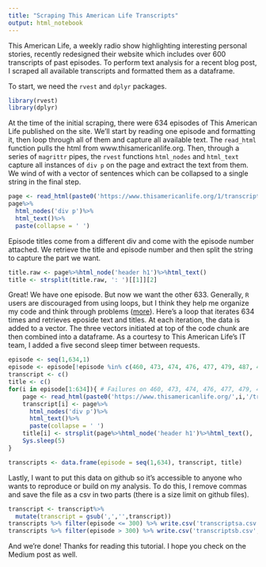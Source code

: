 ---
title: "Scraping This American Life Transcripts"
output: html_notebook
---

This American Life, a weekly radio show highlighting interesting personal stories, recently redesigned their website which includes over 600 transcripts of past episodes. To perform text analysis for a recent blog post, I scraped all available transcripts and formatted them as a dataframe. 

To start, we need the `rvest` and `dplyr` packages.
```{r, echo = T}
library(rvest)
library(dplyr)
```

At the time of the initial scraping, there were 634 episodes of This American Life published on the site. We'll start by reading one episode and formatting it, then loop through all of them and capture all available text. The `read_html` function pulls the html from www.thisamericanlife.org. Then, through a series of `magrittr` pipes, the `rvest` functions `html_nodes` and `html_text` capture all instances of `div p` on the page and extract the text from them. We wind of with a vector of sentences which can be collapsed to a single string in the final step. 

```{r, echo = T}
page <- read_html(paste0('https://www.thisamericanlife.org/1/transcript'))
page%>%
  html_nodes('div p')%>%
  html_text()%>%
  paste(collapse = ' ')
```

Episode titles come from a different div and come with the episode number attached. We retrieve the title and episode number and then split the string to capture the part we want. 
```{r, echo = T}
title.raw <- page%>%html_node('header h1')%>%html_text()
title <- strsplit(title.raw, ': ')[[1]][2]
```

Great! We have one episode. But now we want the other 633. Generally, `R` users are discouraged from using loops, but I think they help me organize my code and think through problems ([more](https://kbroman.wordpress.com/2013/04/02/apply-vs-for/)). Here's a loop that iterates 634 times and retrieves eposide text and titles. At each iteration, the data is added to a vector. The three vectors initiated at top of the code chunk are then combined into a dataframe. As a courtesy to This American Life's IT team, I added a five second sleep timer between requests.

```{r, echo = T}
episode <- seq(1,634,1)
episode <- episode[!episode %in% c(460, 473, 474, 476, 477, 479, 487, 497)]
transcript <- c()
title <- c()
for(i in episode[1:634]){ # Failures on 460, 473, 474, 476, 477, 479, 487, 497
    page <- read_html(paste0('https://www.thisamericanlife.org/',i,'/transcript'))
    transcript[i] <- page%>%
      html_nodes('div p')%>%
      html_text()%>%
      paste(collapse = ' ')
    title[i] <- strsplit(page%>%html_node('header h1')%>%html_text(), ': ')[[1]][2]
    Sys.sleep(5)
}

transcripts <- data.frame(episode = seq(1,634), transcript, title)
```

Lastly, I want to put this data on github so it's accessible to anyone who wants to reproduce or build on my analysis. To do this, I remove commas and save the file as a csv in two parts (there is a size limit on github files). 

```{r, echo = T}
transcript <- transcript%>%
  mutate(transcript = gsub(',','',transcript))
transcripts %>% filter(episode <= 300) %>% write.csv('transcriptsa.csv', row.names = F)
transcripts %>% filter(episode > 300) %>% write.csv('transcriptsb.csv', row.names = F)
```

And we're done! Thanks for reading this tutorial. I hope you check on the Medium post as well.